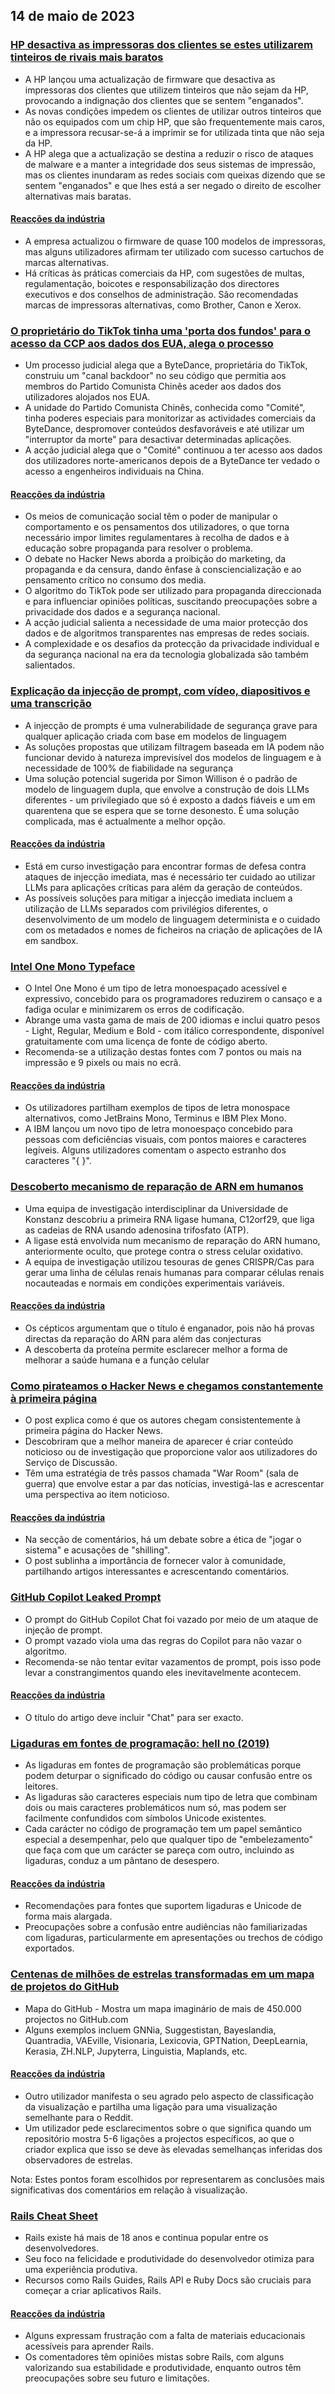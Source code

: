 

<CallToAction />

<Steps>

## 14 de maio de 2023

### [HP desactiva as impressoras dos clientes se estes utilizarem tinteiros de rivais mais baratos](https://www.telegraph.co.uk/money/consumer-affairs/hp-printers-computers-ink-cartridges-rivals/)

- A HP lançou uma actualização de firmware que desactiva as impressoras dos clientes que utilizem tinteiros que não sejam da HP, provocando a indignação dos clientes que se sentem "enganados".
- As novas condições impedem os clientes de utilizar outros tinteiros que não os equipados com um chip HP, que são frequentemente mais caros, e a impressora recusar-se-á a imprimir se for utilizada tinta que não seja da HP.
- A HP alega que a actualização se destina a reduzir o risco de ataques de malware e a manter a integridade dos seus sistemas de impressão, mas os clientes inundaram as redes sociais com queixas dizendo que se sentem "enganados" e que lhes está a ser negado o direito de escolher alternativas mais baratas.

#### [Reacções da indústria](http://news.ycombinator.com/item?id=35930518)

- A empresa actualizou o firmware de quase 100 modelos de impressoras, mas alguns utilizadores afirmam ter utilizado com sucesso cartuchos de marcas alternativas.
- Há críticas às práticas comerciais da HP, com sugestões de multas, regulamentação, boicotes e responsabilização dos directores executivos e dos conselhos de administração. São recomendadas marcas de impressoras alternativas, como Brother, Canon e Xerox.

### [O proprietário do TikTok tinha uma 'porta dos fundos' para o acesso da CCP aos dados dos EUA, alega o processo](https://www.businessinsider.com/new-lawsuit-alleges-tiktok-owner-let-ccp-access-user-data-2023-5)

- Um processo judicial alega que a ByteDance, proprietária do TikTok, construiu um "canal backdoor" no seu código que permitia aos membros do Partido Comunista Chinês aceder aos dados dos utilizadores alojados nos EUA.
- A unidade do Partido Comunista Chinês, conhecida como "Comité", tinha poderes especiais para monitorizar as actividades comerciais da ByteDance, despromover conteúdos desfavoráveis e até utilizar um "interruptor da morte" para desactivar determinadas aplicações.
- A acção judicial alega que o "Comité" continuou a ter acesso aos dados dos utilizadores norte-americanos depois de a ByteDance ter vedado o acesso a engenheiros individuais na China.

#### [Reacções da indústria](http://news.ycombinator.com/item?id=35929348)

- Os meios de comunicação social têm o poder de manipular o comportamento e os pensamentos dos utilizadores, o que torna necessário impor limites regulamentares à recolha de dados e à educação sobre propaganda para resolver o problema.
- O debate no Hacker News aborda a proibição do marketing, da propaganda e da censura, dando ênfase à consciencialização e ao pensamento crítico no consumo dos media.
- O algoritmo do TikTok pode ser utilizado para propaganda direccionada e para influenciar opiniões políticas, suscitando preocupações sobre a privacidade dos dados e a segurança nacional.
- A acção judicial salienta a necessidade de uma maior protecção dos dados e de algoritmos transparentes nas empresas de redes sociais.
- A complexidade e os desafios da protecção da privacidade individual e da segurança nacional na era da tecnologia globalizada são também salientados.

### [Explicação da injecção de prompt, com vídeo, diapositivos e uma transcrição](https://simonwillison.net/2023/May/2/prompt-injection-explained/)

- A injecção de prompts é uma vulnerabilidade de segurança grave para qualquer aplicação criada com base em modelos de linguagem
- As soluções propostas que utilizam filtragem baseada em IA podem não funcionar devido à natureza imprevisível dos modelos de linguagem e à necessidade de 100% de fiabilidade na segurança
- Uma solução potencial sugerida por Simon Willison é o padrão de modelo de linguagem dupla, que envolve a construção de dois LLMs diferentes - um privilegiado que só é exposto a dados fiáveis e um em quarentena que se espera que se torne desonesto. É uma solução complicada, mas é actualmente a melhor opção.

#### [Reacções da indústria](http://news.ycombinator.com/item?id=35929122)

- Está em curso investigação para encontrar formas de defesa contra ataques de injecção imediata, mas é necessário ter cuidado ao utilizar LLMs para aplicações críticas para além da geração de conteúdos.
- As possíveis soluções para mitigar a injecção imediata incluem a utilização de LLMs separados com privilégios diferentes, o desenvolvimento de um modelo de linguagem determinista e o cuidado com os metadados e nomes de ficheiros na criação de aplicações de IA em sandbox.

### [Intel One Mono Typeface](https://github.com/intel/intel-one-mono)

- O Intel One Mono é um tipo de letra monoespaçado acessível e expressivo, concebido para os programadores reduzirem o cansaço e a fadiga ocular e minimizarem os erros de codificação.
- Abrange uma vasta gama de mais de 200 idiomas e inclui quatro pesos - Light, Regular, Medium e Bold - com itálico correspondente, disponível gratuitamente com uma licença de fonte de código aberto.
- Recomenda-se a utilização destas fontes com 7 pontos ou mais na impressão e 9 pixels ou mais no ecrã.

#### [Reacções da indústria](http://news.ycombinator.com/item?id=35925124)

- Os utilizadores partilham exemplos de tipos de letra monospace alternativos, como JetBrains Mono, Terminus e IBM Plex Mono.
- A IBM lançou um novo tipo de letra monoespaço concebido para pessoas com deficiências visuais, com pontos maiores e caracteres legíveis. Alguns utilizadores comentam o aspecto estranho dos caracteres "{ }".

### [Descoberto mecanismo de reparação de ARN em humanos](https://phys.org/news/2023-04-hidden-rna-mechanism-humans.html)

- Uma equipa de investigação interdisciplinar da Universidade de Konstanz descobriu a primeira RNA ligase humana, C12orf29, que liga as cadeias de RNA usando adenosina trifosfato (ATP).
- A ligase está envolvida num mecanismo de reparação do ARN humano, anteriormente oculto, que protege contra o stress celular oxidativo.
- A equipa de investigação utilizou tesouras de genes CRISPR/Cas para gerar uma linha de células renais humanas para comparar células renais nocauteadas e normais em condições experimentais variáveis.

#### [Reacções da indústria](http://news.ycombinator.com/item?id=35924495)

- Os cépticos argumentam que o título é enganador, pois não há provas directas da reparação do ARN para além das conjecturas
- A descoberta da proteína permite esclarecer melhor a forma de melhorar a saúde humana e a função celular

### [Como pirateamos o Hacker News e chegamos constantemente à primeira página](https://www.indiehackers.com/post/how-to-hack-hacker-news-and-consistently-hit-the-front-page-56b4a04e12)

- O post explica como é que os autores chegam consistentemente à primeira página do Hacker News.
- Descobriram que a melhor maneira de aparecer é criar conteúdo noticioso ou de investigação que proporcione valor aos utilizadores do Serviço de Discussão.
- Têm uma estratégia de três passos chamada "War Room" (sala de guerra) que envolve estar a par das notícias, investigá-las e acrescentar uma perspectiva ao item noticioso.

#### [Reacções da indústria](http://news.ycombinator.com/item?id=35929794)

- Na secção de comentários, há um debate sobre a ética de "jogar o sistema" e acusações de "shilling".
- O post sublinha a importância de fornecer valor à comunidade, partilhando artigos interessantes e acrescentando comentários.

### [GitHub Copilot Leaked Prompt](https://simonwillison.net/2023/May/12/github-copilot-chat-leaked-prompt/)

- O prompt do GitHub Copilot Chat foi vazado por meio de um ataque de injeção de prompt.
- O prompt vazado viola uma das regras do Copilot para não vazar o algoritmo.
- Recomenda-se não tentar evitar vazamentos de prompt, pois isso pode levar a constrangimentos quando eles inevitavelmente acontecem.

#### [Reacções da indústria](http://news.ycombinator.com/item?id=35924293)

- O título do artigo deve incluir "Chat" para ser exacto.

### [Ligaduras em fontes de programação: hell no (2019)](https://practicaltypography.com/ligatures-in-programming-fonts-hell-no.html)

- As ligaduras em fontes de programação são problemáticas porque podem deturpar o significado do código ou causar confusão entre os leitores.
- As ligaduras são caracteres especiais num tipo de letra que combinam dois ou mais caracteres problemáticos num só, mas podem ser facilmente confundidos com símbolos Unicode existentes.
- Cada carácter no código de programação tem um papel semântico especial a desempenhar, pelo que qualquer tipo de "embelezamento" que faça com que um carácter se pareça com outro, incluindo as ligaduras, conduz a um pântano de desespero.

#### [Reacções da indústria](http://news.ycombinator.com/item?id=35925821)

- Recomendações para fontes que suportem ligaduras e Unicode de forma mais alargada.
- Preocupações sobre a confusão entre audiências não familiarizadas com ligaduras, particularmente em apresentações ou trechos de código exportados.

### [Centenas de milhões de estrelas transformadas em um mapa de projetos do GitHub](https://anvaka.github.io/map-of-github/)

- Mapa do GitHub - Mostra um mapa imaginário de mais de 450.000 projectos no GitHub.com
- Alguns exemplos incluem GNNia, Suggestistan, Bayeslandia, Quantradia, VAEville, Visionaria, Lexicovia, GPTNation, DeepLearnia, Kerasia, ZH.NLP, Jupyterra, Linguistia, Maplands, etc.

#### [Reacções da indústria](http://news.ycombinator.com/item?id=35931402)

- Outro utilizador manifesta o seu agrado pelo aspecto de classificação da visualização e partilha uma ligação para uma visualização semelhante para o Reddit.
- Um utilizador pede esclarecimentos sobre o que significa quando um repositório mostra 5-6 ligações a projectos específicos, ao que o criador explica que isso se deve às elevadas semelhanças inferidas dos observadores de estrelas.

Nota: Estes pontos foram escolhidos por representarem as conclusões mais significativas dos comentários em relação à visualização.

### [Rails Cheat Sheet](https://fly.io/ruby-dispatch/welcome-to-rails-cheat-sheet/)

- Rails existe há mais de 18 anos e continua popular entre os desenvolvedores.
- Seu foco na felicidade e produtividade do desenvolvedor otimiza para uma experiência produtiva.
- Recursos como Rails Guides, Rails API e Ruby Docs são cruciais para começar a criar aplicativos Rails.

#### [Reacções da indústria](http://news.ycombinator.com/item?id=35927813)

- Alguns expressam frustração com a falta de materiais educacionais acessíveis para aprender Rails.
- Os comentadores têm opiniões mistas sobre Rails, com alguns valorizando sua estabilidade e produtividade, enquanto outros têm preocupações sobre seu futuro e limitações.

</Steps>
